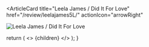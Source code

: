 <ArticleCard
  title="Leela James / Did It For Love"
  href="/review/leelajames5L/"
  actionIcon="arrowRight"
>

![Leela James / Did It For Love](../../images/cd/leelajames5L.jpg)

</ArticleCard>

  return (
    <>
      {children}
    </>
  );
}